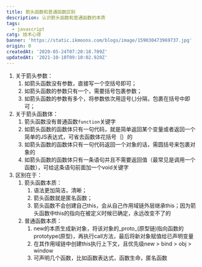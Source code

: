 ```yaml
---
title: 箭头函数和普通函数区别
description: 认识箭头函数和普通函数的本质
tags:
  - javascript
catg: 技术心得
banner: 'https://static.ikmoons.com/blogs/image/159030473969737.jpg'
origin: 0
createdAt: '2020-05-24T07:20:18.709Z'
updatedAt: '2021-10-10T09:10:02.920Z'
---
```


1. 关于箭头参数：
    1. 如箭头函数没有参数，直接写一个空括号即可；
    2. 如箭头函数的参数只有一个，需要括号包裹参数；
    3. 如箭头函数的参数有多个，将参数依次用逗号(,)分隔，包裹在括号中即可；
2. 关于箭头函数体：
    1. 箭头函数没有普通函数`function`关键字
    2. 如箭头函数的函数体只有一句代码，就是简单返回某个变量或者返回一个简单的JS表达式，可省去函数体花括号｛｝的
    3. 如箭头函数的函数体只有一句代码返回一个对象的话，需圆括号来包裹对象的
    4. 如箭头函数的函数体只有一条语句并且不需要返回值（最常见是调用一个函数），可给这条语句前面加一个void关键字
3. 区别在于：
    1. 箭头函数本质：
        1. 语法更加简洁，清晰；
        2. 箭头函数就是匿名函数；
        3. 箭头函数不会创建自己this，会从自己作用域链外层继承this；因为箭头函数中this的指向在被定义时候已确定，永远改变不了的
    2. 普通函数本质：
        1. new的本质生成新对象，将该对象的_proto_(原型链)指向函数的prototype(原型)，再执行call方法，最后将新对象赋值给已声明变量
        2. 在其作用域链中创建this执行上下文，且优先级new > bind > obj > window
        3. 可声明几个函数，比如函数表达式，函数生命，匿名函数
